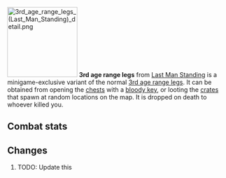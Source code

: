 {{Infobox Item
|name = 3rd age range legs
|image = [[File:3rd age range legs (Last Man Standing).png]]
|release = [[04 August]] [[2016]]
|update = Last Man Standing Beta and Splashing Restrictions  # TODO: Update this
|members = No
|quest = No
|tradeable = No
|placeholder = No
|equipable = Yes
|stackable = No
|noteable = Yes
|options = Wield, Drop   # TODO: Update this
|examine = Fabulously ancient range protection crafted from white dragonhide.
|value = 20
|alchable = No
|weight = 3.0
|id = 27200
}}
[[File:3rd age range legs (Last Man Standing) detail.png|160px|left]]
'''3rd age range legs''' from [[Last Man Standing]] is a minigame-exclusive variant of the normal [[3rd age range legs]]. It can be obtained from opening the [[Chest (Last Man Standing)|chests]] with a [[bloody key]], or looting the [[Crate (Last Man Standing)|crates]] that spawn at random locations on the map. It is dropped on death to whoever killed you.

==Combat stats==
{{Infobox Bonuses
|astab = 0
|aslash = 0
|acrush = 0
|amagic = -10
|arange = 17
|dstab = 31
|dslash = 25
|dcrush = 33
|dmagic = 30
|drange = 31
|str = 0
|rstr = 0
|mdmg = 0
|prayer = 0
|slot = legs
|image = [[File:3rd age range legs equipped male.png|160px]]
|altimage = [[File:3rd age range legs equipped female.png|160px]]
}}



==Changes==
# TODO: Update this
{{Subject changes header}}
{{Subject changes
|date = 4 August 2016
|update = Last Man Standing
|change = The item was made fully available with the release of Last Man Standing.
}}
{{Subject changes footer}}

{{Last Man Standing In-game Items}}